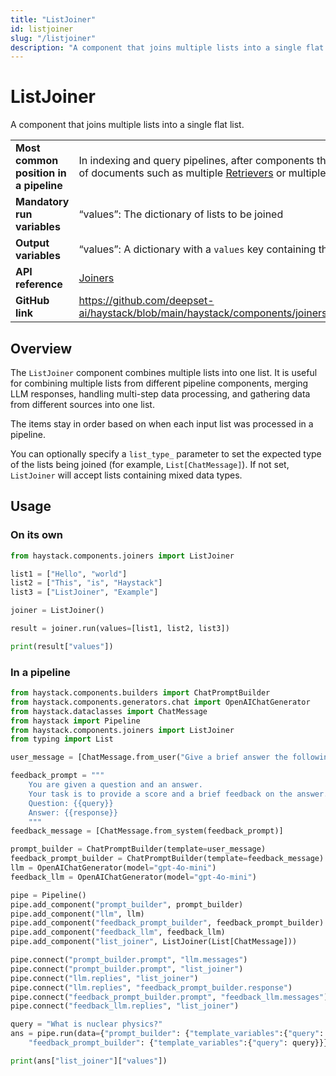 ```yaml
---
title: "ListJoiner"
id: listjoiner
slug: "/listjoiner"
description: "A component that joins multiple lists into a single flat list."
---
```


# ListJoiner

A component that joins multiple lists into a single flat list.

|  |  |
| --- | --- |
| **Most common position in a pipeline** | In indexing and query pipelines, after components that return lists of documents such as multiple [Retrievers](../retrievers.mdx) or multiple [Converters](../converters.mdx) |
| **Mandatory run variables**            | “values”: The dictionary of lists to be joined                                                                                                                              |
| **Output variables**                   | “values”: A dictionary with a `values` key containing the joined list                                                                                                       |
| **API reference**                      | [Joiners](/reference/joiners-api)                                                                                                                                                  |
| **GitHub link**                        | https://github.com/deepset-ai/haystack/blob/main/haystack/components/joiners/list_joiner.py                                                                               |

## Overview

The `ListJoiner` component combines multiple lists into one list. It is useful for combining multiple lists from different pipeline components, merging LLM responses, handling multi-step data processing, and gathering data from different sources into one list.

The items stay in order based on when each input list was processed in a pipeline.

You can optionally specify a `list_type_` parameter to set the expected type of the lists being joined (for example, `List[ChatMessage]`). If not set, `ListJoiner` will accept lists containing mixed data types.

## Usage

### On its own

```python
from haystack.components.joiners import ListJoiner

list1 = ["Hello", "world"]
list2 = ["This", "is", "Haystack"]
list3 = ["ListJoiner", "Example"]

joiner = ListJoiner()

result = joiner.run(values=[list1, list2, list3])

print(result["values"])
```

### In a pipeline

```python
from haystack.components.builders import ChatPromptBuilder
from haystack.components.generators.chat import OpenAIChatGenerator
from haystack.dataclasses import ChatMessage
from haystack import Pipeline
from haystack.components.joiners import ListJoiner
from typing import List

user_message = [ChatMessage.from_user("Give a brief answer the following question: {{query}}")]

feedback_prompt = """
    You are given a question and an answer.
    Your task is to provide a score and a brief feedback on the answer.
    Question: {{query}}
    Answer: {{response}}
    """
feedback_message = [ChatMessage.from_system(feedback_prompt)]

prompt_builder = ChatPromptBuilder(template=user_message)
feedback_prompt_builder = ChatPromptBuilder(template=feedback_message)
llm = OpenAIChatGenerator(model="gpt-4o-mini")
feedback_llm = OpenAIChatGenerator(model="gpt-4o-mini")

pipe = Pipeline()
pipe.add_component("prompt_builder", prompt_builder)
pipe.add_component("llm", llm)
pipe.add_component("feedback_prompt_builder", feedback_prompt_builder)
pipe.add_component("feedback_llm", feedback_llm)
pipe.add_component("list_joiner", ListJoiner(List[ChatMessage]))

pipe.connect("prompt_builder.prompt", "llm.messages")
pipe.connect("prompt_builder.prompt", "list_joiner")
pipe.connect("llm.replies", "list_joiner")
pipe.connect("llm.replies", "feedback_prompt_builder.response")
pipe.connect("feedback_prompt_builder.prompt", "feedback_llm.messages")
pipe.connect("feedback_llm.replies", "list_joiner")

query = "What is nuclear physics?"
ans = pipe.run(data={"prompt_builder": {"template_variables":{"query": query}},
    "feedback_prompt_builder": {"template_variables":{"query": query}}})

print(ans["list_joiner"]["values"])
```